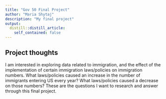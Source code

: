 ```yaml
---
title: "Gov 50 Final Project"
author: "Maria Shytaj"
description: "My final project"
output:
  distill::distill_article:
    self_contained: false
---
```




## Project thoughts

I am interested in exploring data related to immigration, and the effect of the implementation of certain immigration laws/policies on immigration numbers. What laws/policies caused an increase in the number of immigrants entering US every year? What laws/policies caused a decrease on those numbers? These are the questions I want to research and answer through this final project.